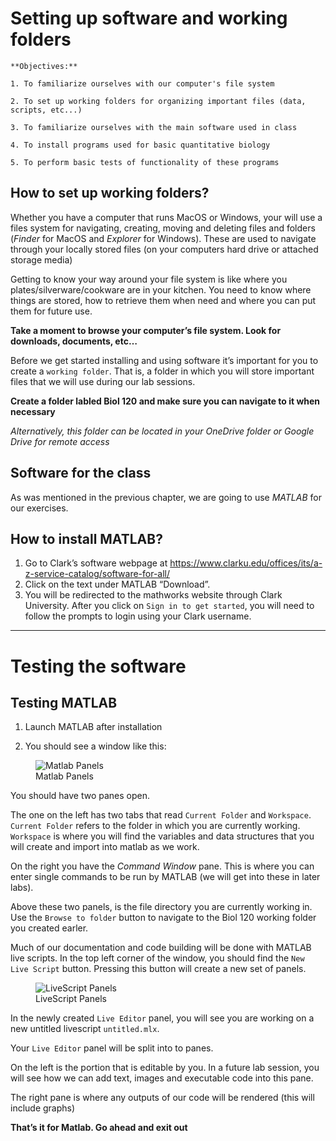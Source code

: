 # Setting up software and working folders {#software}

```block

**Objectives:**

1. To familiarize ourselves with our computer's file system

2. To set up working folders for organizing important files (data, scripts, etc...)

3. To familiarize ourselves with the main software used in class

4. To install programs used for basic quantitative biology

5. To perform basic tests of functionality of these programs
```


## How to set up working folders?

Whether you have a computer that runs MacOS or Windows, your will use a files system for navigating, creating, moving and deleting files and folders (*Finder* for MacOS and *Explorer* for Windows). These are used to navigate through your locally stored files (on your computers hard drive or attached storage media)

Getting to know your way around your file system is like where you plates/silverware/cookware are in your kitchen. You need to know where things are stored, how to retrieve them when need and where you can put them for future use.

**Take a moment to browse your computer's file system. Look for downloads, documents, etc...**

Before we get started installing and using software it's important for you to create a `working folder`. That is, a folder in which you will store important files that we will use during our lab sessions.

**Create a folder labled Biol 120 and make sure you can navigate to it when necessary**

*Alternatively, this folder can be located in your OneDrive folder or Google Drive for remote access*

## Software for the class 

As was mentioned in the previous chapter,  we are going to use *MATLAB* for our exercises.

## How to install MATLAB?

1. Go to Clark's software webpage at [https://www.clarku.edu/offices/its/a-z-service-catalog/software-for-all/](https://www.clarku.edu/offices/its/a-z-service-catalog/software-for-all/)
2. Click on the text under MATLAB "Download".
3. You will be redirected to the mathworks website through Clark University.  After you click on `Sign in to get started`, you will need to follow the prompts to login using your Clark username.


***

# Testing the software

## Testing MATLAB

1. Launch MATLAB after installation

3. You should see a window like this:

![Matlab Panels](Lab0/MatlabScreen.png)

You should have two panes open. 

The one on the left has two tabs that read `Current Folder` and `Workspace`. `Current Folder` refers to the folder in which you are currently working. `Workspace` is where you will find the variables and data structures that you will create and import into matlab as we work. 

On the right you have the *Command Window* pane. This is where you can enter single commands to be run by MATLAB (we will get into these in later labs).

Above these two panels, is the file directory you are currently working in. Use the `Browse to folder` button to navigate to the Biol 120 working folder you created earler.

Much of our documentation and code building will be done with MATLAB live scripts. In the top left corner of the window, you should find the `New Live Script` button. Pressing this button will create a new set of panels.


![LiveScript Panels](Lab0/LiveScriptPanel.png)

In the newly created `Live Editor` panel, you will see you are working on a new untitled livescript `untitled.mlx`. 

Your `Live Editor` panel will be split into to panes. 

On the left is the portion that is editable by you. In a future lab session, you will see how we can add text, images and executable code into this pane.

The right pane is where any outputs of our code will be rendered (this will include graphs)

**That's it for Matlab. Go ahead and exit out**

